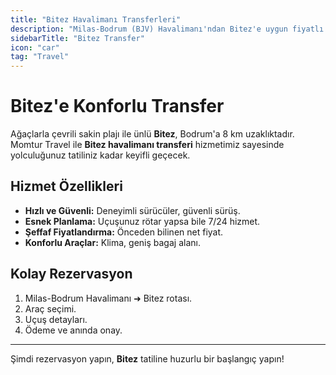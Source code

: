 ```yaml
---
title: "Bitez Havalimanı Transferleri"
description: "Milas-Bodrum (BJV) Havalimanı'ndan Bitez'e uygun fiyatlı ve rahat transfer. Momtur Travel ayrıcalığını keşfedin."
sidebarTitle: "Bitez Transfer"
icon: "car"
tag: "Travel"
---
```


# Bitez'e Konforlu Transfer

Ağaçlarla çevrili sakin plajı ile ünlü **Bitez**, Bodrum'a 8 km uzaklıktadır. Momtur Travel ile **Bitez havalimanı transferi** hizmetimiz sayesinde yolculuğunuz tatiliniz kadar keyifli geçecek.

## Hizmet Özellikleri

* **Hızlı ve Güvenli:** Deneyimli sürücüler, güvenli sürüş.
* **Esnek Planlama:** Uçuşunuz rötar yapsa bile 7/24 hizmet.
* **Şeffaf Fiyatlandırma:** Önceden bilinen net fiyat.
* **Konforlu Araçlar:** Klima, geniş bagaj alanı.

## Kolay Rezervasyon

1. Milas-Bodrum Havalimanı ➜ Bitez rotası.
2. Araç seçimi.
3. Uçuş detayları.
4. Ödeme ve anında onay.

---

Şimdi rezervasyon yapın, **Bitez** tatiline huzurlu bir başlangıç yapın!
